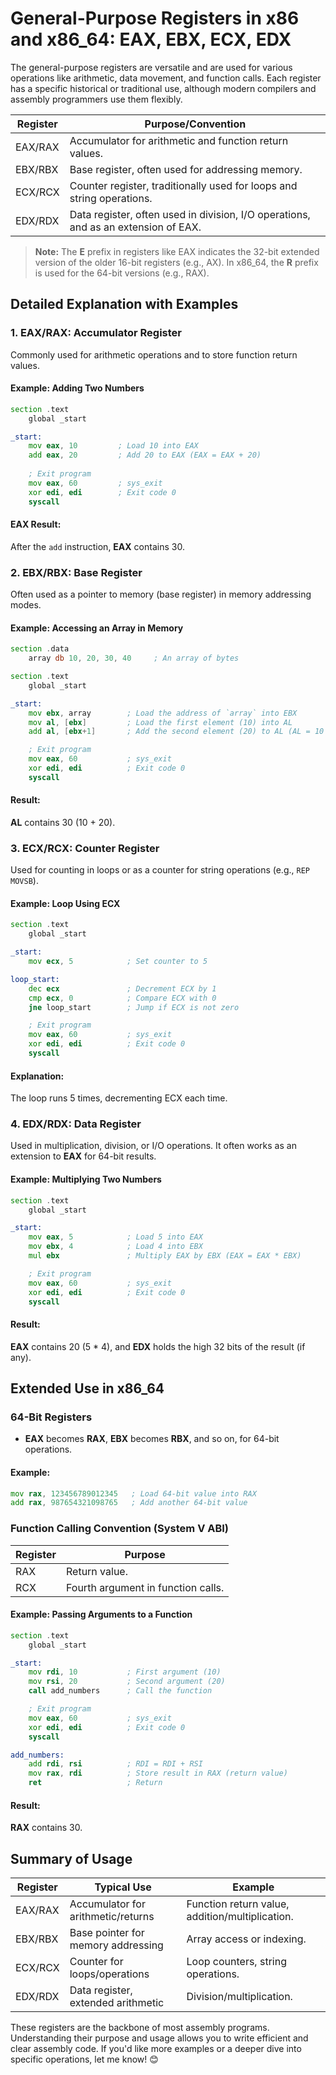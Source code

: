
# General-Purpose Registers in x86 and x86_64: EAX, EBX, ECX, EDX

The general-purpose registers are versatile and are used for various operations like arithmetic, data movement, and function calls. Each register has a specific historical or traditional use, although modern compilers and assembly programmers use them flexibly.

| Register | Purpose/Convention |
|----------|--------------------|
| EAX/RAX  | Accumulator for arithmetic and function return values. |
| EBX/RBX  | Base register, often used for addressing memory. |
| ECX/RCX  | Counter register, traditionally used for loops and string operations. |
| EDX/RDX  | Data register, often used in division, I/O operations, and as an extension of EAX. |

> **Note:** The **E** prefix in registers like EAX indicates the 32-bit extended version of the older 16-bit registers (e.g., AX). In x86_64, the **R** prefix is used for the 64-bit versions (e.g., RAX).

## Detailed Explanation with Examples

### 1. EAX/RAX: Accumulator Register

Commonly used for arithmetic operations and to store function return values.

#### Example: Adding Two Numbers
```asm
section .text
    global _start

_start:
    mov eax, 10         ; Load 10 into EAX
    add eax, 20         ; Add 20 to EAX (EAX = EAX + 20)
    
    ; Exit program
    mov eax, 60         ; sys_exit
    xor edi, edi        ; Exit code 0
    syscall
```
#### EAX Result:
After the `add` instruction, **EAX** contains 30.

### 2. EBX/RBX: Base Register

Often used as a pointer to memory (base register) in memory addressing modes.

#### Example: Accessing an Array in Memory
```asm
section .data
    array db 10, 20, 30, 40     ; An array of bytes

section .text
    global _start

_start:
    mov ebx, array        ; Load the address of `array` into EBX
    mov al, [ebx]         ; Load the first element (10) into AL
    add al, [ebx+1]       ; Add the second element (20) to AL (AL = 10 + 20)

    ; Exit program
    mov eax, 60           ; sys_exit
    xor edi, edi          ; Exit code 0
    syscall
```
#### Result:
**AL** contains 30 (10 + 20).

### 3. ECX/RCX: Counter Register

Used for counting in loops or as a counter for string operations (e.g., `REP MOVSB`).

#### Example: Loop Using ECX
```asm
section .text
    global _start

_start:
    mov ecx, 5            ; Set counter to 5

loop_start:
    dec ecx               ; Decrement ECX by 1
    cmp ecx, 0            ; Compare ECX with 0
    jne loop_start        ; Jump if ECX is not zero

    ; Exit program
    mov eax, 60           ; sys_exit
    xor edi, edi          ; Exit code 0
    syscall
```
#### Explanation:
The loop runs 5 times, decrementing ECX each time.

### 4. EDX/RDX: Data Register

Used in multiplication, division, or I/O operations. It often works as an extension to **EAX** for 64-bit results.

#### Example: Multiplying Two Numbers
```asm
section .text
    global _start

_start:
    mov eax, 5            ; Load 5 into EAX
    mov ebx, 4            ; Load 4 into EBX
    mul ebx               ; Multiply EAX by EBX (EAX = EAX * EBX)

    ; Exit program
    mov eax, 60           ; sys_exit
    xor edi, edi          ; Exit code 0
    syscall
```
#### Result:
**EAX** contains 20 (5 * 4), and **EDX** holds the high 32 bits of the result (if any).

## Extended Use in x86_64

### 64-Bit Registers

- **EAX** becomes **RAX**, **EBX** becomes **RBX**, and so on, for 64-bit operations.

#### Example:
```asm
mov rax, 123456789012345   ; Load 64-bit value into RAX
add rax, 987654321098765   ; Add another 64-bit value
```

### Function Calling Convention (System V ABI)

| Register | Purpose |
|----------|---------|
| RAX      | Return value. |
| RCX      | Fourth argument in function calls. |

#### Example: Passing Arguments to a Function
```asm
section .text
    global _start

_start:
    mov rdi, 10           ; First argument (10)
    mov rsi, 20           ; Second argument (20)
    call add_numbers      ; Call the function

    ; Exit program
    mov eax, 60           ; sys_exit
    xor edi, edi          ; Exit code 0
    syscall

add_numbers:
    add rdi, rsi          ; RDI = RDI + RSI
    mov rax, rdi          ; Store result in RAX (return value)
    ret                   ; Return
```
#### Result:
**RAX** contains 30.

## Summary of Usage

| Register | Typical Use | Example |
|----------|-------------|---------|
| EAX/RAX  | Accumulator for arithmetic/returns | Function return value, addition/multiplication. |
| EBX/RBX  | Base pointer for memory addressing | Array access or indexing. |
| ECX/RCX  | Counter for loops/operations | Loop counters, string operations. |
| EDX/RDX  | Data register, extended arithmetic | Division/multiplication. |

These registers are the backbone of most assembly programs. Understanding their purpose and usage allows you to write efficient and clear assembly code. If you'd like more examples or a deeper dive into specific operations, let me know! 😊
```
